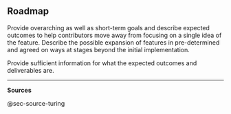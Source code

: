 ## Roadmap {#sec-roadmap}

Provide overarching as well as short-term goals and describe expected outcomes to help contributors move away from focusing on a single idea of the feature.
Describe the possible expansion of features in pre-determined and agreed on ways at stages beyond the initial implementation.

Provide sufficient information for what the expected outcomes and deliverables are.

------------------------------------------------------------------------

**Sources**

@sec-source-turing
